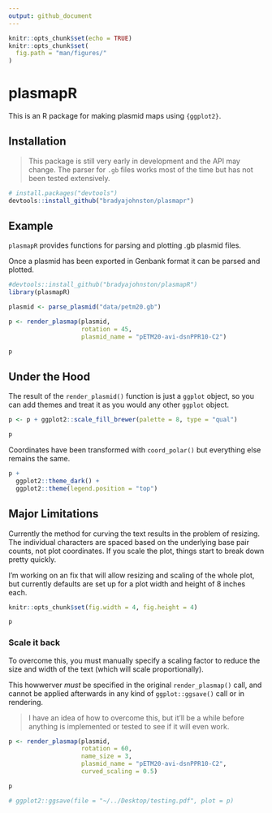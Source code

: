 ```yaml
---
output: github_document
---
```



```r
knitr::opts_chunk$set(echo = TRUE)
knitr::opts_chunk$set(
  fig.path = "man/figures/"
)
```

# plasmapR

This is an R package for making plasmid maps using `{ggplot2}`.

## Installation 

> This package is still very early in development and the API may change. The 
> parser for `.gb` files works most of the time but has not been tested 
> extensively.

```r
# install.packages("devtools")
devtools::install_github("bradyajohnston/plasmapr")
```


## Example

`plasmapR` provides functions for parsing and plotting .gb plasmid files. 

Once a plasmid has been exported in Genbank format it can be parsed and plotted.

```r
#devtools::install_github("bradyajohnston/plasmapR")
library(plasmapR)

plasmid <- parse_plasmid("data/petm20.gb")

p <- render_plasmap(plasmid,
                    rotation = 45,
                    plasmid_name = "pETM20-avi-dsnPPR10-C2")

p
```


## Under the Hood

The result of the `render_plasmid()` function is just a `ggplot` object, so you 
can add themes and treat it as you would any other `ggplot` object.

```r
p <- p + ggplot2::scale_fill_brewer(palette = 8, type = "qual")

p

```

Coordinates have been 
transformed with `coord_polar()` but everything else remains the same.



```r

p + 
  ggplot2::theme_dark() + 
  ggplot2::theme(legend.position = "top")

```

## Major Limitations

Currently the method for curving the text results in the problem of resizing. 
The individual characters are spaced based on the underlying base pair counts, 
not plot coordinates. If you scale the plot, things start to break down pretty 
quickly.

I'm working on an fix that will allow resizing and scaling of the whole plot, 
but currently defaults are set up for a plot width and height of 8 inches each.

```r
knitr::opts_chunk$set(fig.width = 4, fig.height = 4)
```


```r

p

```

### Scale it back
To overcome this, you must manually specify a scaling factor to reduce the size and width of the text (which will scale proportionally).

This howwerver _must_ be specified in the original `render_plasmap()` call, 
and cannot be applied afterwards in any kind of `ggplot::ggsave()` call or in
rendering. 

> I have an idea of how to overcome this, but it'll be a while before anything
is implemented or tested to see if it will even work.

```r
p <- render_plasmap(plasmid,
                    rotation = 60,
                    name_size = 3,
                    plasmid_name = "pETM20-avi-dsnPPR10-C2", 
                    curved_scaling = 0.5)

p

# ggplot2::ggsave(file = "~/../Desktop/testing.pdf", plot = p)
```

```r

```

